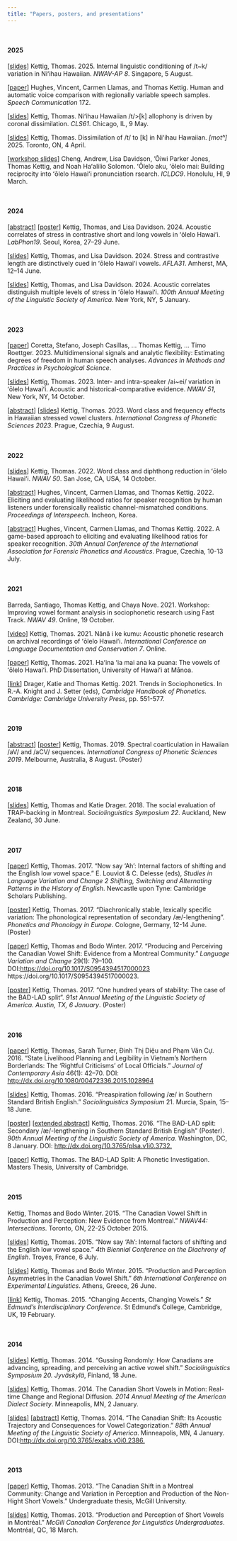 ```yaml
---
title: "Papers, posters, and presentations"
---
```


<br>

#### 2025

[[slides](papers_etc/Kettig2025NWAV-AP_slides.pdf)] Kettig, Thomas. 2025. Internal linguistic conditioning of /t~k/ variation in Niʻihau Hawaiian. _NWAV-AP 8_. Singapore, 5 August.

[[paper](https://eprints.whiterose.ac.uk/id/eprint/226525/)] Hughes, Vincent, Carmen Llamas, and Thomas Kettig. Human and automatic voice comparison with regionally variable speech samples. _Speech Communication_ 172.

[[slides](papers_etc/Kettig2025CLS_slides.pdf)] Kettig, Thomas. Niʻihau Hawaiian /t/>[k] allophony is driven by coronal dissimilation. _CLS61_. Chicago, IL, 9 May. 

[[slides](papers_etc/Kettig2025moth_slides.pdf)] Kettig, Thomas. Dissimilation of /t/ to [k] in Niʻihau Hawaiian. _[motʰ]_ 2025. Toronto, ON, 4 April. 

[[workshop slides](papers_etc/ChengEtAl2025_talkstory.pdf)] Cheng, Andrew, Lisa Davidson, ‘Ōiwi Parker Jones, Thomas Kettig, and Noah Haʻalilio Solomon. ʻŌlelo aku, ʻōlelo mai: Building reciprocity into ʻōlelo Hawaiʻi pronunciation rsearch. _ICLDC9_. Honolulu, HI, 9 March.

<br>

#### 2024

[[abstract](papers_etc/KettigDavidson2024LabPhon19_abstract.pdf)]
[[poster](papers_etc/KettigDavidson2024LabPhon_Poster.jpg)] Kettig, Thomas, and Lisa Davidson. 2024. Acoustic correlates of stress in contrastive short and long vowels in ʻōlelo Hawaiʻi. _LabPhon19_. Seoul, Korea, 27–29 June. 

[[slides](papers_etc/KettigDavidson2024AFLA_slides.pdf)] Kettig, Thomas, and Lisa Davidson. 2024. Stress and contrastive length are distinctively cued in ʻōlelo Hawaiʻi vowels. _AFLA31_. Amherst, MA, 12–14 June.

[[slides](papers_etc/KettigDavidson2024LSA_slides.pdf)] Kettig, Thomas, and Lisa Davidson. 2024. Acoustic correlates distinguish multiple levels of stress in ʻōlelo Hawaiʻi. _100th Annual Meeting of the Linguistic Society of America_. New York, NY, 5 January.  


<br>

#### 2023

[[paper](https://osf.io/preprints/psyarxiv/q8t2k)] Coretta, Stefano, Joseph Casillas, … Thomas Kettig, … Timo Roettger. 2023. Multidimensional signals and analytic flexibility: Estimating degrees of freedom in human speech analyses. _Advances in Methods and Practices in Psychological Science_.  

[[slides](papers_etc/Kettig2023NWAV51_slides.pdf)] Kettig, Thomas. 2023. Inter- and intra-speaker /ai~ei/ variation in ʻōlelo Hawaiʻi. Acoustic and historical-comparative evidence. _NWAV 51_, New York, NY, 14 October.  

[[abstract](papers_etc/Kettig2023ICPhS_abstract.pdf)] [[slides](papers_etc/Kettig2023ICPhS_slides.pdf)] Kettig, Thomas. 2023. Word class and frequency effects in Hawaiian stressed vowel clusters. _International Congress of Phonetic Sciences 2023_. Prague, Czechia, 9 August.

<br>

#### 2022
[[slides](papers_etc/Kettig2022NWAV50_slides.pdf)] Kettig, Thomas. 2022. Word class and diphthong reduction in ʻōlelo Hawaiʻi. _NWAV 50_. San Jose, CA, USA, 14 October.  

[[abstract](https://vincent-hughes.com/wp-content/uploads/2022/06/490_paper.pdf)] Hughes, Vincent, Carmen Llamas, and Thomas Kettig. 2022. Eliciting and evaluating likelihood ratios for speaker recognition by human listeners under forensically realistic channel-mismatched conditions. _Proceedings of Interspeech_. Incheon, Korea.  

[[abstract](papers_etc/HughesLlamasKettig2022IAFPA30_abstract.pdf)] Hughes, Vincent, Carmen Llamas, and Thomas Kettig. 2022. A game-based approach to eliciting and evaluating likelihood ratios for speaker recognition. _30th Annual Conference of the International Association for Forensic Phonetics and Acoustics_. Prague, Czechia, 10-13 July.  

<br>

#### 2021

Barreda, Santiago, Thomas Kettig, and Chaya Nove. 2021. Workshop: Improving vowel formant analysis in sociophonetic research using Fast Track. _NWAV 49_. Online, 19 October.  

[[video](https://youtu.be/PdPxQGXSX64?si=L9T25u1TVCq-kIXl)] Kettig, Thomas. 2021. Nānā i ke kumu: Acoustic phonetic research on archival recordings of ʻōlelo Hawaiʻi. _International Conference on Language Documentation and Conservation 7_. Online.  

[[paper](https://scholarspace.manoa.hawaii.edu/server/api/core/bitstreams/49cdaa29-f832-43d3-bb57-1c2b7d5694f3/content)] Kettig, Thomas. 2021. Haʻina ʻia mai ana ka puana: The vowels of ʻōlelo Hawaiʻi. PhD Dissertation, University of Hawaiʻi at Mānoa.  

[[link](https://doi.org/10.1017/9781108644198)] Drager, Katie and Thomas Kettig. 2021. Trends in Sociophonetics. In R.-A. Knight and J. Setter (eds), _Cambridge Handbook of Phonetics. Cambridge: Cambridge University Press_, pp. 551-577.  

<br>

#### 2019

[[abstract](https://assta.org/proceedings/ICPhS2019/papers/ICPhS_3607.pdf)] [[poster](papers_etc/Kettig2019ICPhS_poster.pdf)] Kettig, Thomas. 2019. Spectral coarticulation in Hawaiian /aV/ and /aCV/ sequences. _International Congress of Phonetic Sciences 2019_. Melbourne, Australia, 8 August. (Poster)

<br>

#### 2018

[[slides](papers_etc/KettigDrager2018SocioSymposium22_slides.pptx)] Kettig, Thomas and Katie Drager. 2018. The social evaluation of TRAP-backing in Montreal. _Sociolinguistics Symposium 22_. Auckland, New Zealand, 30 June.  

<br>

#### 2017

[[paper](papers_etc/Kettig2017Now_Say_Ah.pdf)] Kettig, Thomas. 2017. “Now say ‘Ah’: Internal factors of shifting and the English low vowel space.” E. Louviot & C. Delesse (eds), _Studies in Language Variation and Change 2 Shifting, Switching and Alternating Patterns in the History of English_. Newcastle upon Tyne: Cambridge Scholars Publishing.  

[[poster](papers_etc/Kettig2017PAPE_poster.pdf)] Kettig, Thomas. 2017. “Diachronically stable, lexically specific variation: The phonological representation of secondary /æ/-lengthening”. _Phonetics and Phonology in Europe_. Cologne, Germany, 12-14 June. (Poster)  

[[paper](papers_etc/KettigWinter2017LVC.pdf)]  Kettig, Thomas and Bodo Winter. 2017. “Producing and Perceiving the Canadian Vowel Shift: Evidence from a Montreal Community.” _Language Variation and Change_ 29(1): 79–100. DOI:[https://doi.org/10.1017/S0954394517000023](https://doi.org/10.1017/S0954394517000023.) https://doi.org/10.1017/S0954394517000023.  

[[poster](papers_etc/Kettig2017LSA_poster.pdf)] Kettig, Thomas. 2017. “One hundred years of stability: The case of the BAD-LAD split”. _91st Annual Meeting of the Linguistic Society of America. Austin, TX, 6 January_. (Poster)  

<br>

#### 2016

[[paper](http://dx.doi.org/10.1080/00472336.2015.1028964)] Kettig, Thomas, Sarah Turner, Đinh Thị Diệu and Phạm Văn Cự. 2016. “State Livelihood Planning and Legibility in Vietnam’s Northern Borderlands: The ‘Rightful Criticisms’ of Local Officials.” _Journal of Contemporary Asia_ 46(1): 42–70. DOI: [http://dx.doi.org/10.1080/00472336.2015.1028964](http://dx.doi.org/10.1080/00472336.2015.1028964)

[[slides](papers_etc/Kettig2016SocioSymposium21_slides.pdf)] Kettig, Thomas. 2016. “Preaspiration following /æ/ in Southern Standard British English.” _Sociolinguistics Symposium_ 21. Murcia, Spain, 15–18 June.  

[[poster](papers_etc/Kettig2016LSA_poster.pdf)] [[extended abstract](https://doi.org/10.3765/plsa.v1i0.3732)] Kettig, Thomas. 2016. “The BAD-LAD split: Secondary /æ/-lengthening in Southern Standard British English” (Poster). _90th Annual Meeting of the Linguistic Society of America_. Washington, DC, 8 January. DOI: [http://dx.doi.org/10.3765/plsa.v1i0.3732.](http://dx.doi.org/10.3765/plsa.v1i0.3732)  

[[paper](papers_etc/Kettig2016MPhil.pdf)] Kettig, Thomas. The BAD-LAD Split: A Phonetic Investigation. Masters Thesis, University of Cambridge.  

<br>

#### 2015

Kettig, Thomas and Bodo Winter. 2015. “The Canadian Vowel Shift in Production and Perception: New Evidence from Montreal.” _NWAV44: Intersections_. Toronto, ON, 22-25 October 2015.

[[slides](papers_etc/Kettig2015Now_Say_Ah_slides.pdf)] Kettig, Thomas. 2015. “Now say ‘Ah’: Internal factors of shifting and the English low vowel space.” _4th Biennial Conference on the Diachrony of English_. Troyes, France, 6 July.

[[slides](papers_etc/KettigWinter2015ExLing_slides.pdf)] Kettig, Thomas and Bodo Winter. 2015. “Production and Perception Asymmetries in the Canadian Vowel Shift.” _6th International Conference on Experimental Linguistics_. Athens, Greece, 26 June.

[[link](papers_etc/Kettig2015SocioSymposium20_slides.pdf)] Kettig, Thomas. 2015. “Changing Accents, Changing Vowels.” _St Edmund’s Interdisciplinary Conference_. St Edmund’s College, Cambridge, UK, 19 February.

<br>

#### 2014

[[slides](papers_etc/Kettig2014SocioSymposium20_slides.pdf)] Kettig, Thomas. 2014. “Gussing Rondomly: How Canadians are advancing, spreading, and perceiving an active vowel shift.” _Sociolinguistics Symposium 20. Jyväskylä_, Finland, 18 June.

[[slides](papers_etc/Kettig2014ADS_slides.pdf)] Kettig, Thomas. 2014. The Canadian Short Vowels in Motion: Real-time Change and Regional Diffusion. _2014 Annual Meeting of the American Dialect Society_. Minneapolis, MN, 2 January.

[[slides](papers_etc/Kettig2014LSA_slides.pdf)] [[abstract](papers_etc/Kettig2014LSA_abstract.pdf)] Kettig, Thomas. 2014. “The Canadian Shift: Its Acoustic Trajectory and Consequences for Vowel Categorization.” _88th Annual Meeting of the Linguistic Society of America_. Minneapolis, MN, 4 January. DOI:[http://dx.doi.org/10.3765/exabs.v0i0.2386.](http://dx.doi.org/10.3765/exabs.v0i0.2386)

<br>

#### 2013

[[paper](papers_etc/Kettig2013UndergradThesis.pdf)] Kettig, Thomas. 2013. "The Canadian Shift in a Montreal Community: Change and Variation in Perception and Production of the Non-Hight Short Vowels." Undergraduate thesis, McGill University.

[[slides](papers_etc/Kettig2013McCCLU_slides.pdf)] Kettig, Thomas. 2013. “Production and Perception of Short Vowels in Montréal.” _McGill Canadian Conference for Linguistics Undergraduates_. Montréal, QC, 18 March.
